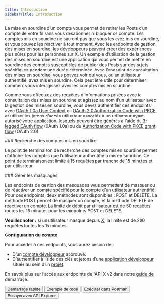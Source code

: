 ```yaml
---
title: Introduction
sidebarTitle: Introduction
---
```



La mise en sourdine d’un compte vous permet de retirer les Posts d’un compte de votre fil sans vous désabonner ni bloquer ce compte. Les comptes mis en sourdine ne sauront pas que vous les avez mis en sourdine, et vous pouvez les réactiver à tout moment. Avec les endpoints de gestion des mises en sourdine, les développeurs peuvent créer des expériences plus sûres pour les personnes sur X. Un exemple d’utilisation de la gestion des mises en sourdine est une application qui vous permet de mettre en sourdine des comptes susceptibles de publier des Posts sur des sujets spécifiques pendant une durée déterminée. Avec l’endpoint de consultation des mises en sourdine, vous pouvez voir qui vous, ou un utilisateur authentifié, avez mis en sourdine. Cela peut être utile pour déterminer comment vous interagissez avec les comptes mis en sourdine.

Comme vous effectuez des requêtes d’informations privées avec la consultation des mises en sourdine et agissez au nom d’un utilisateur avec la gestion des mises en sourdine, vous devez authentifier ces endpoints avec [OAuth 1.0a User Context](/fr/resources/fundamentals/authentication) ou [OAuth 2.0 Authorization Code with PKCE](fr/resources/fundamentals/authentication#oauth-2-0-authorization-code-flow-with-pkce-2), et utiliser les jetons d’accès utilisateur associés à un utilisateur ayant autorisé votre application, lesquels peuvent être générés à l’aide du [3-legged OAuth flow](/fr/resources/fundamentals/authentication#obtaining-access-tokens-using-3-legged-oauth-flow) (OAuth 1.0a) ou du [Authorization Code with PKCE grant flow](/fr/resources/fundamentals/authentication#how-to-connect-to-endpoints-using-oauth-2-0-authorization-code-flow-with-pkce) (OAuth 2.0).

<div id="mutes-lookup">
  ### Recherche des comptes mis en sourdine
</div>

Le point de terminaison de recherche des comptes mis en sourdine permet d’afficher les comptes que l’utilisateur authentifié a mis en sourdine. Ce point de terminaison est limité à 15 requêtes par tranche de 15 minutes et par utilisateur.

<div id="manage-mutes">
  ### Gérer les masquages
</div>

Les endpoints de gestion des masquages vous permettent de masquer ou de réactiver un compte spécifié pour le compte d’un utilisateur authentifié. Pour ces endpoints, deux méthodes sont disponibles : POST et DELETE. La méthode POST permet de masquer un compte, et la méthode DELETE de réactiver un compte. La limite de débit par utilisateur est de 50 requêtes toutes les 15 minutes pour les endpoints POST et DELETE.

**Veuillez noter :** si un utilisateur masque depuis [X](https://x.com/), la limite est de 200 requêtes toutes les 15 minutes.

**Configuration du compte**

Pour accéder à ces endpoints, vous aurez besoin de :

- D’un [compte développeur](https://developer.x.com/en/portal/petition/essential/basic-info) approuvé.
- D’authentifier à l’aide des clés et jetons d’une [application développeur](/fr/resources/fundamentals/developer-apps) située au sein d’un [projet](/fr/resources/fundamentals/projects).

En savoir plus sur l’accès aux endpoints de l’API X v2 dans notre [guide de démarrage](/fr/x-api/getting-started/getting-access).

<div className="flex space-x-2">
  <Button href="/fr/x-api/users/mutes/quickstart/manage-mutes-quickstart">
    Démarrage rapide
  </Button>

  <Button href="https://github.com/xdevplatform/Twitter-API-v2-sample-code">
    Exemple de code
  </Button>

  <Button href="https://app.getpostman.com/run-collection/9956214-784efcda-ed4c-4491-a4c0-a26470a67400">
    Exécuter dans Postman
  </Button>

  <Button href="https://developer.x.com/apitools/api?endpoint=/2/users/%7Bid%7D/muting&method=get">
    Essayer avec API Explorer
  </Button>
</div>